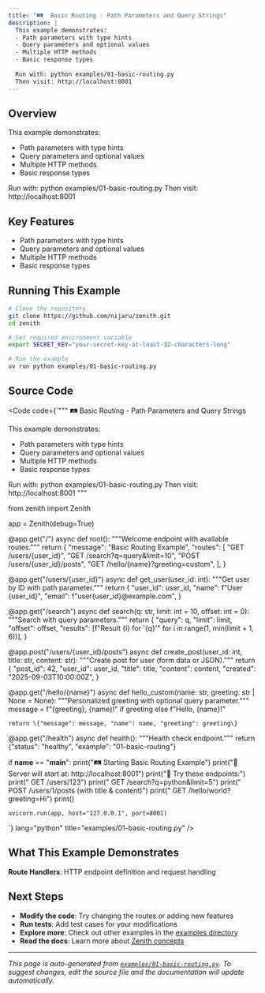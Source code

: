 ```yaml
---
title: "🛤️  Basic Routing - Path Parameters and Query Strings"
description: |
  This example demonstrates:
  - Path parameters with type hints
  - Query parameters and optional values
  - Multiple HTTP methods
  - Basic response types
  
  Run with: python examples/01-basic-routing.py
  Then visit: http://localhost:8001
---
```



<div class="example-header">
  <Badge text="Intermediate" variant="caution" />
  
  
  
</div>

## Overview

This example demonstrates:
- Path parameters with type hints
- Query parameters and optional values
- Multiple HTTP methods
- Basic response types

Run with: python examples/01-basic-routing.py
Then visit: http://localhost:8001


## Key Features

- Path parameters with type hints
- Query parameters and optional values
- Multiple HTTP methods
- Basic response types


## Running This Example

```bash
# Clone the repository
git clone https://github.com/nijaru/zenith.git
cd zenith

# Set required environment variable
export SECRET_KEY="your-secret-key-at-least-32-characters-long"

# Run the example
uv run python examples/01-basic-routing.py
```

## Source Code

<Code code={`"""
🛤️  Basic Routing - Path Parameters and Query Strings

This example demonstrates:
- Path parameters with type hints
- Query parameters and optional values
- Multiple HTTP methods
- Basic response types

Run with: python examples/01-basic-routing.py
Then visit: http://localhost:8001
"""

from zenith import Zenith

app = Zenith(debug=True)


@app.get("/")
async def root():
    """Welcome endpoint with available routes."""
    return \{
        "message": "Basic Routing Example",
        "routes": [
            "GET /users/\{user_id\}",
            "GET /search?q=query&limit=10",
            "POST /users/\{user_id\}/posts",
            "GET /hello/\{name\}?greeting=custom",
        ],
    \}


@app.get("/users/\{user_id\}")
async def get_user(user_id: int):
    """Get user by ID with path parameter."""
    return \{
        "user_id": user_id,
        "name": f"User \{user_id\}",
        "email": f"user\{user_id\}@example.com",
    \}


@app.get("/search")
async def search(q: str, limit: int = 10, offset: int = 0):
    """Search with query parameters."""
    return \{
        "query": q,
        "limit": limit,
        "offset": offset,
        "results": [f"Result \{i\} for '\{q\}'" for i in range(1, min(limit + 1, 6))],
    \}


@app.post("/users/\{user_id\}/posts")
async def create_post(user_id: int, title: str, content: str):
    """Create post for user (form data or JSON)."""
    return \{
        "post_id": 42,
        "user_id": user_id,
        "title": title,
        "content": content,
        "created": "2025-09-03T10:00:00Z",
    \}


@app.get("/hello/\{name\}")
async def hello_custom(name: str, greeting: str | None = None):
    """Personalized greeting with optional query parameter."""
    message = f"\{greeting\}, \{name\}!" if greeting else f"Hello, \{name\}!"

    return \{"message": message, "name": name, "greeting": greeting\}


@app.get("/health")
async def health():
    """Health check endpoint."""
    return \{"status": "healthy", "example": "01-basic-routing"\}


if __name__ == "__main__":
    print("🛤️  Starting Basic Routing Example")
    print("📍 Server will start at: http://localhost:8001")
    print("🔗 Try these endpoints:")
    print("   GET /users/123")
    print("   GET /search?q=python&limit=5")
    print("   POST /users/1/posts (with title & content)")
    print("   GET /hello/world?greeting=Hi")
    print()


    uvicorn.run(app, host="127.0.0.1", port=8001)
`} lang="python" title="examples/01-basic-routing.py" />

## What This Example Demonstrates

**Route Handlers**: HTTP endpoint definition and request handling

## Next Steps

- **Modify the code**: Try changing the routes or adding new features
- **Run tests**: Add test cases for your modifications
- **Explore more**: Check out other examples in the [examples directory](https://github.com/nijaru/zenith/tree/main/examples)
- **Read the docs**: Learn more about [Zenith concepts](/concepts/)

---

*This page is auto-generated from [`examples/01-basic-routing.py`](https://github.com/nijaru/zenith/blob/main/examples/01-basic-routing.py).
To suggest changes, edit the source file and the documentation will update automatically.*
